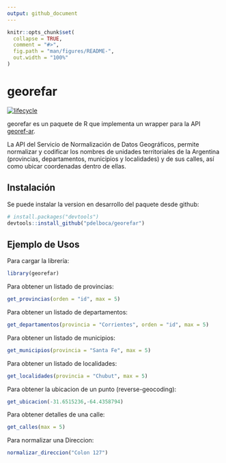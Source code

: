```yaml
---
output: github_document
---
```


<!-- README.md is generated from README.Rmd. Please edit that file -->

```r
knitr::opts_chunk$set(
  collapse = TRUE,
  comment = "#>",
  fig.path = "man/figures/README-",
  out.width = "100%"
)
```
# georefar

[![lifecycle](https://img.shields.io/badge/lifecycle-experimental-orange.svg)](https://www.tidyverse.org/lifecycle/#experimental)

georefar es un paquete de R que implementa un wrapper para la API [georef-ar](https://georef-ar-api.readthedocs.io/es/latest/).


La API del Servicio de Normalización de Datos Geográficos, permite normalizar y codificar los nombres de unidades territoriales de la Argentina (provincias, departamentos, municipios y localidades) y de sus calles, así como ubicar coordenadas dentro de ellas.

## Instalación

Se puede instalar la version en desarrollo del paquete desde github:

``` r
# install.packages("devtools")
devtools::install_github("pdelboca/georefar")
```

## Ejemplo de Usos

Para cargar la librería:
```r
library(georefar)
```

Para obtener un listado de provincias:
```r
get_provincias(orden = "id", max = 5)
```

Para obtener un listado de departamentos:
```r
get_departamentos(provincia = "Corrientes", orden = "id", max = 5)
```

Para obtener un listado de municipios:
```r
get_municipios(provincia = "Santa Fe", max = 5)
```

Para obtener un listado de localidades:
```r
get_localidades(provincia = "Chubut", max = 5)
```

Para obtener la ubicacion de un punto (reverse-geocoding):
```r
get_ubicacion(-31.6515236,-64.4358794)
```

Para obtener detalles de una calle:
```r
get_calles(max = 5)
```

Para normalizar una Direccion:
```r
normalizar_direccion("Colon 127")
```

